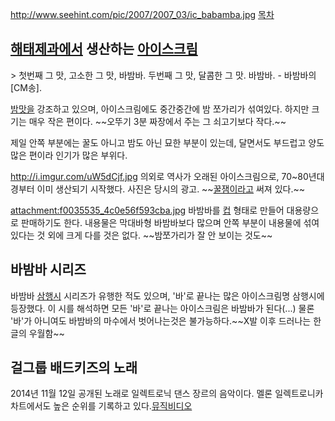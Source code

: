 http://www.seehint.com/pic/2007/2007_03/ic_babamba.jpg
﻿
[[목차]]
== [[해태]]제과에서 생산하는 [[아이스크림]] ==

> 첫번째 그 맛, 고소한 그 맛, 바밤바. 두번째 그 맛, 달콤한 그 맛. 바밤바. - 바밤바의 [CM송].

[[밤]]맛을 강조하고 있으며, 아이스크림에도 중간중간에 밤 쪼가리가 섞여있다. 하지만 크기는 매우 작은 편이다. ~~오뚜기 3분 짜장에서 주는 그 쇠고기보다 작다.~~

제일 안쪽 부분에는 꿀도 아니고 밤도 아닌 묘한 부분이 있는데, 달면서도 부드럽고 양도 많은 편이라 인기가 많은 부위다.

http://i.imgur.com/uW5dCjf.jpg
의외로 역사가 오래된 아이스크림으로, 70~80년대경부터 이미 생산되기 시작했다. 사진은 당시의 광고. ~~[[꿀잼]]이라고 써져 있다.~~

attachment:f0035535_4c0e56f593cba.jpg
바밤바를 [[컵]] 형태로 만들어 대용량으로 판매하기도 한다. 내용물은 막대바형 바밤바보다 많으며 안쪽 부분이 내용물에 섞여있다는 것 외에 크게 다를 것은 없다. ~~밤쪼가리가 잘 안 보이는 것도~~

== 바밤바 시리즈 ==
바밤바 [[삼행시]] 시리즈가 유행한 적도 있으며, '바'로 끝나는 많은 아이스크림명 삼행시에 등장했다. 이 시를 해석하면 모든 '바'로 끝나는 아이스크림은 바밤바가 된다(...) 물론 '바'가 아니여도 바밤바의 마수에서 벗어나는것은 불가능하다.~~X발 이후 드러나는 한글의 우월함~~

== 걸그룹 배드키즈의 노래 ==
2014년 11월 12일 공개된 노래로 일렉트로닉 댄스 장르의 음악이다. 멜론 일렉트로니카 차트에서도 높은 순위를 기록하고 있다.[https://youtu.be/LswAhCr0F6A 뮤직비디오]
